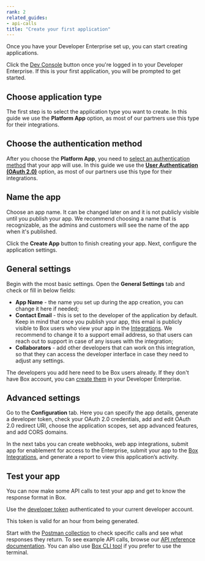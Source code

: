 ```yaml
---
rank: 2
related_guides:
- api-calls
title: "Create your first application"
---
```

Once you have your Developer Enterprise set up, you can start creating applications.

Click the [Dev Console][console] button once you're logged in to
your Developer Enterprise.
If this is your first application, you will be prompted to get started.

## Choose application type

The first step is to select the application type you want to create.
In this guide we use the **Platform App** option, as most of our partners
use this type for their integrations.

## Choose the authentication method

After you choose the **Platform App**, you need to [select an authentication
method][auth] that your app will use. In this guide we use the
[**User Authentication (OAuth 2.0)**][oauth2] option, as most of our partners
use this type for their integrations.

## Name the app

Choose an app name. It can be changed later on and it is not publicly
visible until you publish your app. We recommend choosing a name that
is recognizable, as the admins and customers will see the name of
the app when it's published.

Click the **Create App** button to finish creating your app.
Next, configure the application settings.

## General settings

Begin with the most basic settings. Open the **General Settings** tab
and check or fill in below fields:

- **App Name** - the name you set up during the app creation, you can change it here if needed;
- **Contact Email** - this is set to the developer of the application by default. Keep in mind that once you publish your app, this email is publicly visible to Box users who view your app in the [Integrations][integrations]. We recommend to change it to a support email address, so that users can reach out to support in case of any issues with the integration;
- **Collaborators** - add other developers that can work on this integration, so that they can access the developer interface in case they need to adjust any settings.

<Message type='notice'>

The developers you add here need to be Box users already. If they don't
have Box account, you can [create them][add-users] in your Developer Enterprise.

</Message>

## Advanced settings

Go to the **Configuration** tab. Here you can specify the app details,
generate a developer token, check your OAuth 2.0 credentials, add and
edit OAuth 2.0 redirect URI, choose the application scopes, set app advanced
features, and add CORS domains.

In the next tabs you can create webhooks, web app integrations,
submit app for enablement for access to the Enterprise, submit your app
to the [Box Integrations][integrations], and generate a report to view this application’s
activity.

## Test your app

You can now make some API calls to test your app and get to know the
response format in Box.

Use the [developer token][dev-token] authenticated to your current developer account.

<Message type='warning'>

This token is valid for an hour from being generated.

</Message>

Start with the [Postman collection][postman-collection] to check
specific calls and see what responses they return.
To see example API calls, browse our [API reference documentation][api-ref].
You can also use [Box CLI tool][box-cli] if you prefer to use the terminal.

[console]: https://cloud.app.box.com/developers/console
[auth]: g://authentication/select
[oauth2]: g://authentication/oauth2
[integrations]: g://applications/integrations
[add-users]: https://support.box.com/hc/en-us/articles/360043694594-Add-Users
[integrations]: https://cloud.app.box.com/integrations
[dev-token]: g://authentication/tokens/developer-tokens/#create-developer-token
[postman-collection]: g://tooling/postman
[api-ref]: page://reference
[box-cli]: https://github.com/box/boxcli
